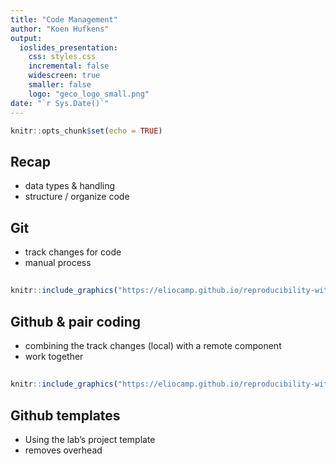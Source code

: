 ```yaml
---
title: "Code Management"
author: "Koen Hufkens"
output: 
  ioslides_presentation:
    css: styles.css
    incremental: false
    widescreen: true
    smaller: false
    logo: "geco_logo_small.png"
date: "`r Sys.Date()`"
---
```


```r
knitr::opts_chunk$set(echo = TRUE)
```

## Recap

- data types & handling
- structure / organize code

## Git

- track changes for code
- manual process

## 

```r
knitr::include_graphics("https://eliocamp.github.io/reproducibility-with-r/materials/day2/02-git/images/file_cycle2.png")
```

## Github & pair coding

- combining the track changes (local) with a remote component
- work together

##

```r
knitr::include_graphics("https://eliocamp.github.io/reproducibility-with-r/materials/day2/02-git/images/local_remote.png")
```

## Github templates

- Using the lab's project template
- removes overhead
